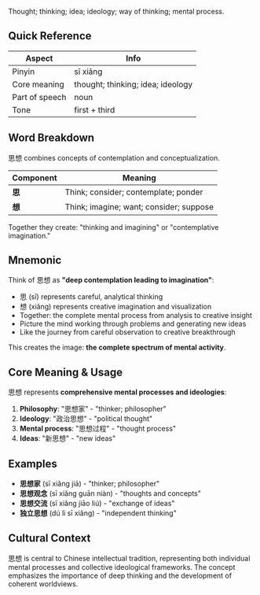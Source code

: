Thought; thinking; idea; ideology; way of thinking; mental process.

## Quick Reference

| Aspect         | Info                                    |
| -------------- | --------------------------------------- |
| Pinyin         | sī xiǎng                                |
| Core meaning   | thought; thinking; idea; ideology       |
| Part of speech | noun                                    |
| Tone           | first + third                           |

## Word Breakdown

思想 combines concepts of contemplation and conceptualization.

| Component | Meaning                                     |
| --------- | ------------------------------------------- |
| **思**    | Think; consider; contemplate; ponder       |
| **想**    | Think; imagine; want; consider; suppose    |

Together they create: "thinking and imagining" or "contemplative imagination."

## Mnemonic

Think of 思想 as **"deep contemplation leading to imagination"**:

- 思 (sī) represents careful, analytical thinking
- 想 (xiǎng) represents creative imagination and visualization
- Together: the complete mental process from analysis to creative insight
- Picture the mind working through problems and generating new ideas
- Like the journey from careful observation to creative breakthrough

This creates the image: **the complete spectrum of mental activity**.

## Core Meaning & Usage

思想 represents **comprehensive mental processes and ideologies**:

1. **Philosophy**: "思想家" - "thinker; philosopher"
2. **Ideology**: "政治思想" - "political thought"
3. **Mental process**: "思想过程" - "thought process"
4. **Ideas**: "新思想" - "new ideas"

## Examples

- **思想家** (sī xiǎng jiā) - "thinker; philosopher"
- **思想观念** (sī xiǎng guān niàn) - "thoughts and concepts"
- **思想交流** (sī xiǎng jiāo liú) - "exchange of ideas"
- **独立思想** (dú lì sī xiǎng) - "independent thinking"

## Cultural Context

思想 is central to Chinese intellectual tradition, representing both individual mental processes and collective ideological frameworks. The concept emphasizes the importance of deep thinking and the development of coherent worldviews.
